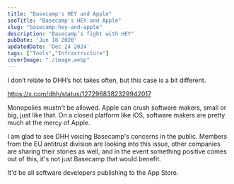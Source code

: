 ```yaml
---
title: "Basecamp's HEY and Apple"
seoTitle: "Basecamp's HEY and Apple"
slug: "basecamp-hey-and-apple"
description: "Basecamp’s fight with HEY"
pubDate: 'Jun 18 2020'
updatedDate: 'Dec 24 2024'
tags: ["Tools","Infrastructure"]
coverImage: "./image.webp"
---
```





I don’t relate to DHH’s hot takes often, but this case is a bit different.

https://x.com/dhh/status/1272968382329942017

Monopolies mustn't be allowed. Apple can crush software makers, small or big, just like that. On a closed platform like iOS, software makers are pretty much at the mercy of Apple.

I am glad to see DHH voicing Basecamp's concerns in the public. Members from the EU antitrust division are looking into this issue, other companies are sharing their stories as well, and in the event something positive comes out of this, it's not just Basecamp that would benefit.

It'd be all software developers publishing to the App Store.
